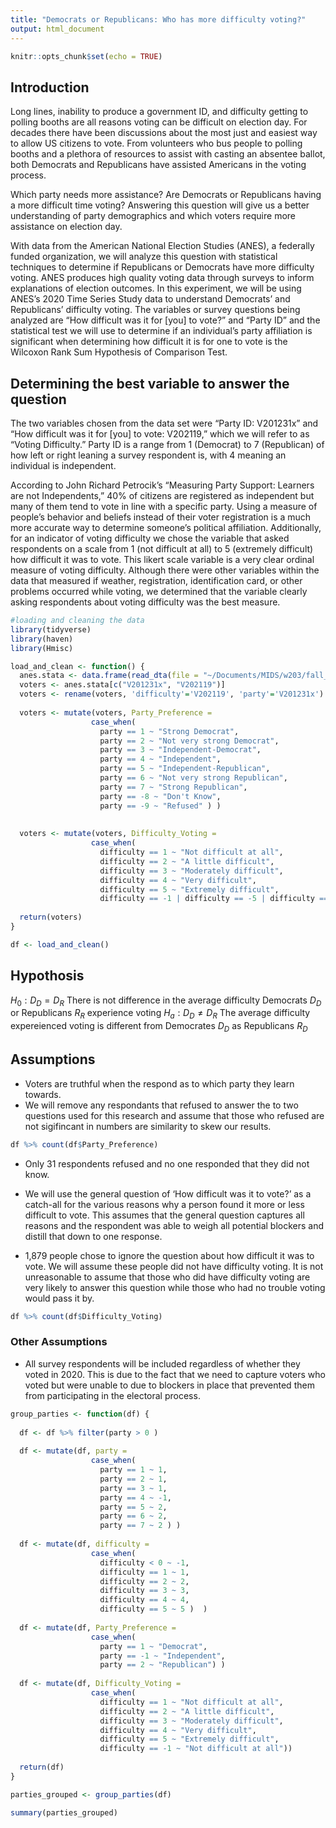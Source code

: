 ```yaml
---
title: "Democrats or Republicans: Who has more difficulty voting?"
output: html_document
---
```


```r
knitr::opts_chunk$set(echo = TRUE)
```

## Introduction

Long lines, inability to produce a government ID, and difficulty getting to polling booths are all reasons voting can be difficult on election day. For decades there have been discussions about the most just and easiest way to allow US citizens to vote. From volunteers who bus people to polling booths and a plethora of resources to assist with casting an absentee ballot, both Democrats and Republicans have assisted Americans in the voting process. 

Which party needs more assistance? Are Democrats or Republicans having a more difficult time voting? Answering this question will give us a better understanding of party demographics and which voters require more assistance on election day. 

With data from the American National Election Studies (ANES), a federally funded organization, we will analyze this question with statistical techniques to determine if Republicans or Democrats have more difficulty voting. ANES produces high quality voting data through surveys to inform explanations of election outcomes. In this experiment, we will be using ANES’s 2020 Time Series Study data to understand Democrats’ and Republicans’ difficulty voting. The variables or survey questions being analyzed are “How difficult was it for [you] to vote?” and “Party ID” and the statistical test we will use to determine if an individual’s party affiliation is significant when determining how difficult it is for one to vote is the Wilcoxon Rank Sum Hypothesis of Comparison Test. 

## Determining the best variable to answer the question

The two variables chosen from the data set were “Party ID: V201231x” and “How difficult was it for [you] to vote: V202119,” which we will refer to as “Voting Difficulty.” Party ID is a range from 1 (Democrat) to 7 (Republican) of how left or right leaning a survey respondent is, with 4 meaning an individual is independent. 

According to John Richard Petrocik’s “Measuring Party Support: Learners are not Independents,” 40% of citizens are registered as independent but many of them tend to vote in line with a specific party. Using a measure of people’s behavior and beliefs instead of their voter registration is a much more accurate way to determine someone’s political affiliation. Additionally, for an indicator of voting difficulty we chose the variable that asked respondents on a scale from 1 (not difficult at all) to 5 (extremely difficult) how difficult it was to vote. This likert scale variable is a very clear ordinal measure of voting difficulty. Although there were other variables within the data that measured if weather, registration, identification card, or other problems occurred while voting, we determined that the variable clearly asking respondents about voting difficulty was the best measure.


```r
#loading and cleaning the data
library(tidyverse)
library(haven)
library(Hmisc)

load_and_clean <- function() {
  anes.stata <- data.frame(read_dta(file = "~/Documents/MIDS/w203/fall_203/lab_1-data/anes_timeseries_2020_stata_20210719.dta"))  
  voters <- anes.stata[c("V201231x", "V202119")]
  voters <- rename(voters, 'difficulty'='V202119', 'party'='V201231x') %>% drop_na()
  
  voters <- mutate(voters, Party_Preference =
                  case_when(
                    party == 1 ~ "Strong Democrat",
                    party == 2 ~ "Not very strong Democrat",
                    party == 3 ~ "Independent-Democrat",
                    party == 4 ~ "Independent",
                    party == 5 ~ "Independent-Republican",
                    party == 6 ~ "Not very strong Republican",
                    party == 7 ~ "Strong Republican",
                    party == -8 ~ "Don't Know",
                    party == -9 ~ "Refused" ) )
  
  
  voters <- mutate(voters, Difficulty_Voting =
                  case_when(
                    difficulty == 1 ~ "Not difficult at all",
                    difficulty == 2 ~ "A little difficult",
                    difficulty == 3 ~ "Moderately difficult",
                    difficulty == 4 ~ "Very difficult",
                    difficulty == 5 ~ "Extremely difficult",
                    difficulty == -1 | difficulty == -5 | difficulty == -6 | difficulty == -7 | difficulty == -9 ~ "ignore" ))
  
  return(voters)
}

df <- load_and_clean()
```

## Hypothosis

$H_0: D_D = D_R$ There is not difference in the average difficulty Democrats $D_D$ or Republicans $R_R$ experience voting
$H_a: D_D \neq D_R$ The average difficulty expereienced voting is different from Democrates $D_D$ as Republicans $R_D$

## Assumptions

- Voters are truthful when the respond as to which party they learn towards.
- We will remove any respondants that refused to answer the to two questions used for this research and assume that those who refused are not sigifincant in numbers are similarity to skew our results.
```r
df %>% count(df$Party_Preference)
```
- Only 31 respondents refused and no one responded that they did not know.


- We will use the general question of 'How difficult was it to vote?' as a catch-all for the various reasons why a person found it more or less difficult to vote. This assumes that the general question captures all reasons and the respondent was able to weigh all potential blockers and distill that down to one response.
- 1,879 people chose to ignore the question about how difficult it was to vote. We will assume these people did not have difficulty voting. It is not unreasonable to assume that those who did have difficulty voting are very likely to answer this question while those who had no trouble voting would pass it by.
```r
df %>% count(df$Difficulty_Voting)
```

### Other Assumptions
- All survey respondents will be included regardless of whether they voted in 2020. This is due to the fact that we need to capture voters who voted but were unable to due to blockers in place that prevented them from participating in the electoral process.

```r
group_parties <- function(df) {
  
  df <- df %>% filter(party > 0 )
  
  df <- mutate(df, party =
                  case_when(
                    party == 1 ~ 1,
                    party == 2 ~ 1,
                    party == 3 ~ 1,
                    party == 4 ~ -1,
                    party == 5 ~ 2,
                    party == 6 ~ 2,
                    party == 7 ~ 2 ) )
  
  df <- mutate(df, difficulty =
                  case_when(
                    difficulty < 0 ~ -1,
                    difficulty == 1 ~ 1,
                    difficulty == 2 ~ 2,
                    difficulty == 3 ~ 3,
                    difficulty == 4 ~ 4, 
                    difficulty == 5 ~ 5 )  )
  
  df <- mutate(df, Party_Preference =
                  case_when(
                    party == 1 ~ "Democrat",
                    party == -1 ~ "Independent",
                    party == 2 ~ "Republican") )
  
  df <- mutate(df, Difficulty_Voting =
                  case_when(
                    difficulty == 1 ~ "Not difficult at all",
                    difficulty == 2 ~ "A little difficult",
                    difficulty == 3 ~ "Moderately difficult",
                    difficulty == 4 ~ "Very difficult",
                    difficulty == 5 ~ "Extremely difficult",
                    difficulty == -1 ~ "Not difficult at all"))
  
  return(df)
}

parties_grouped <- group_parties(df)

summary(parties_grouped)
```

